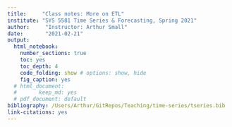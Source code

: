 ```yaml
---
title:     "Class notes: More on ETL"
institute: "SYS 5581 Time Series & Forecasting, Spring 2021" 
author:     "Instructor: Arthur Small"
date:       "2021-02-21"
output: 
  html_notebook:
    number_sections: true
    toc: yes
    toc_depth: 4
    code_folding: show # options: show, hide
    fig_caption: yes
  # html_document:
  #       keep_md: yes
  # pdf_document: default
bibliography: /Users/Arthur/GitRepos/Teaching/time-series/tseries.bib
link-citations: yes
---
```

